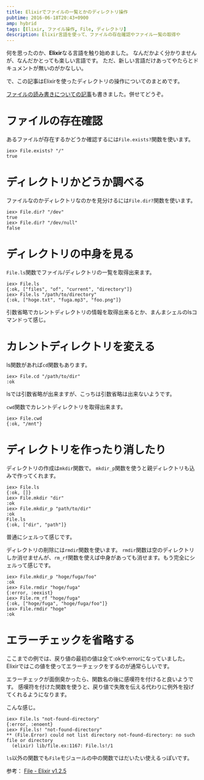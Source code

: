 ```yaml
---
title: Elixirでファイルの一覧とかのディレクトリ操作
pubtime: 2016-06-18T20:43+0900
amp: hybrid
tags: [Elixir, ファイル操作, File, ディレクトリ]
description: Elixir言語を使って、ファイルの存在確認やファイル一覧の取得や
---
```


何を思ったのか、**Elixir**なる言語を触り始めました。
なんだかよく分かりませんが、なんだかとっても楽しい言語です。
ただ、新しい言語だけあってやたらとドキュメントが無いのがかなしい。

で、この記事はElixirを使ったディレクトリの操作についてのまとめです。

<PS time="2016-06-19">
<a href="/blog/2016/06/elixir-file-read-write.html">ファイルの読み書きについての記事</a>も書きました。併せてどうぞ。
</PS>

# ファイルの存在確認
あるファイルが存在するかどうか確認するには`File.exists?`関数を使います。
```
iex> File.exists? "/"
true
```

# ディレクトリかどうか調べる
ファイルなのかディレクトリなのかを見分けるには`File.dir?`関数を使います。
```
iex> File.dir? "/dev"
true
iex> File.dir? "/dev/null"
false
```

# ディレクトリの中身を見る
`File.ls`関数でファイル/ディレクトリの一覧を取得出来ます。
```
iex> File.ls
{:ok, ["files", "of", "current", "directory"]}
iex> File.ls "/path/to/directory"
{:ok, ["hoge.txt", "fuga.mp3", "foo.png"]}
```
引数省略でカレントディレクトリの情報を取得出来るとか、まんまシェルのlsコマンドって感じ。

# カレントディレクトリを変える
ls関数があれば`cd`関数もあります。
```
iex> File.cd "/path/to/dir"
:ok
```
lsでは引数省略が出来ますが、こっちは引数省略は出来ないようです。

`cwd`関数でカレントディレクトリを取得出来ます。
```
iex> File.cwd
{:ok, "/mnt"}
```

# ディレクトリを作ったり消したり
ディレクトリの作成は`mkdir`関数で。
`mkdir_p`関数を使うと親ディレクトリも込みで作ってくれます。
```
iex> File.ls
{:ok, []}
iex> File.mkdir "dir"
:ok
iex> File.mkdir_p "path/to/dir"
:ok
File.ls
{:ok, ["dir", "path"]}
```
普通にシェルって感じです。

ディレクトリの削除には`rmdir`関数を使います。
`rmdir`関数は空のディレクトリしか消せませんが、`rm_rf`関数を使えば中身があっても消せます。もう完全にシェルって感じです。
```
iex> File.mkdir_p "hoge/fuga/foo"
:ok
iex> File.rmdir "hoge/fuga"
{:error, :eexist}
iex> File.rm_rf "hoge/fuga"
{:ok, ["hoge/fuga", "hoge/fuga/foo"]}
iex> File.rmdir "hoge"
:ok
```

# エラーチェックを省略する
ここまでの例では、戻り値の最初の値は全て:okや:errorになっていました。
Elixirではこの値を使ってエラーチェックをするのが通常らしいです。

エラーチェックが面倒臭かったら、関数名の後に感嘆符を付けると良いようです。
感嘆符を付けた関数を使うと、戻り値で失敗を伝える代わりに例外を投げてくれるようになります。

こんな感じ。
```
iex> File.ls "not-found-directory"
{:error, :enoent}
iex> File.ls! "not-found-directory"
** (File.Error) could not list directory not-found-directory: no such file or directory
  (elixir) lib/file.ex:1167: File.ls!/1
```
`ls`以外の関数でも`File`モジュールの中の関数ではだいたい使えるっぽいです。


参考： [File - Elixir v1.2.5](http://elixir-lang.org/docs/stable/elixir/File.html)
